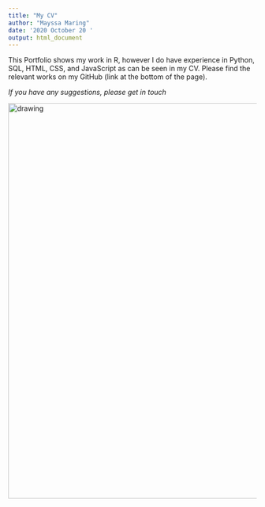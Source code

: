 ```yaml
---
title: "My CV"
author: "Mayssa Maring"
date: '2020 October 20 '
output: html_document
---
```


This Portfolio shows my work in R, however I do have experience in Python, SQL, HTML, CSS, and JavaScript as can be seen in my CV. Please find the relevant works on my GitHub (link at the bottom of the page).
  
    
  *If you have any suggestions, please get in touch*
  
  <img src="CV1.jpg" alt="drawing" width="800"/>
  